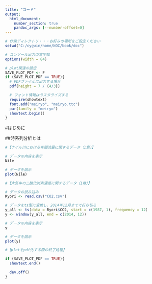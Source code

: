 ```yaml
---
title: "コード"
output:
  html_document:
    number_section: true
    pandoc_args: [--number-offset=0]
---
```



```r
# 作業ディレクトリ・・・お好みの場所をご設定ください
setwd("C:/cygwin/home/NOC/book/doc")

# コンソール出力の文字幅
options(width = 84)

# plot関連の設定
SAVE_PLOT_PDF <- F
if (SAVE_PLOT_PDF == TRUE){
  # PDFファイルに出力する場合
  pdf(height = 7 / (4/3))

  # フォント情報はラスタライズする
  require(showtext)
  font.add("meiryo", "meiryo.ttc")
  par(family = "meiryo")
  showtext.begin()
}
```



#はじめに

##時系列分析とは


```r
#【ナイル川における年間流量に関するデータ（1章）】

# データの内容を表示
Nile

# データを図示
plot(Nile)
```


```r
#【大気中の二酸化炭素濃度に関するデータ（1章）】

# データの読み込み
Ryori <- read.csv("CO2.csv")

# データをts型に変換し、2014年12月までで打ち切る
y_all <- ts(data = Ryori$CO2, start = c(1987, 1), frequency = 12)
y <- window(y_all, end = c(2014, 12))

# データの内容を表示
y

# データを図示
plot(y)
```






```r
#【plotをpdf化する際の終了処理】

if (SAVE_PLOT_PDF == TRUE){
  showtext.end()

  dev.off()
}
```
